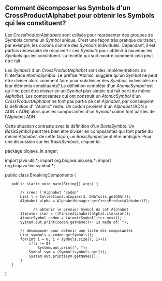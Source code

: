 == Comment d&eacute;composer les Symbols d'un CrossProductAlphabet pour obtenir les Symbols qui les constituent? ==

Les ''CrossProductAlphabets'' sont utilisés pour représenter des groupes de ''Symbols'' comme un ''Symbol'' unique. C'est une façon très pratique de traiter, par exemple, les codons comme des ''Symbols'' individuels. Cependant, il est parfois nécessaire de reconvertir ces ''Symbols'' pour obtenir à nouveau les ''Symbols'' qui les constituent. La recette qui suit montre comment cela peut être fait.

Les ''Symbols'' d'un ''CrossProductAlphabet'' sont des implémentations de l'interface ''AtomicSymbol''. Le préfixe 'Atomic' suggère qu'un ''Symbol'' ne peut être diviser alors comment faire pour subdiviser des ''Symbols'' indivisibles en leur éléments constituants? La définition complète d'un ''AtomicSymbol'' est qu'il ne peut être diviser en un ''Symbol'' plus simple qui fait parti du même ''Alphabet''. Les composantes qui ont construit un ''AtomicSymbol'' d'un ''CrossProductAlphabet'' ne font pas partie de cet ''Alphabet'', par conséquent la définition d' "Atomic" reste. Un codon provient d'un ''Alphabet'' (ADN x ADN x ADN) alors que les composantes d'un ''Symbol'' codon font parties de l'Alphabet ADN.

Cette situation contraste avec la définition d'un ''BasisSymbol''. Un ''BasisSymbol'' peut très bien être diviser en composantes qui font partie du même ''Alphabet''. de cette façon, un ''BasisSymbol'' peut être ambigüe. Pour une discussion sur les ''BasisSymbols'', cliquer ici.

<java>
package biojava_in_anger;

import java.util.*;
import org.biojava.bio.seq.*;
import org.biojava.bio.symbol.*;

public class BreakingComponents {
    public static void main(String[] args) {
        
        // créer l'Alphabet "codon"
        List l = Collections.nCopies(3, DNATools.getDNA());
        Alphabet alpha = AlphabetManager.getCrossProductAlphabet(l);
        
              // obtenir le premier Symbol de cet Alphabet
        Iterator iter = ((FiniteAlphabet)alpha).iterator();
        AtomicSymbol codon = (AtomicSymbol)iter.next();
        System.out.print(codon.getName()+" is made of: ");
        
        // décomposer pour obtenir une liste des composantes
        List symbols = codon.getSymbols();
        for(int i = 0; i < symbols.size(); i++){
            if(i != 0)
                System.out.print(", ");
            Symbol sym = (Symbol)symbols.get(i);
            System.out.print(sym.getName());
        }
    }
}
</java>